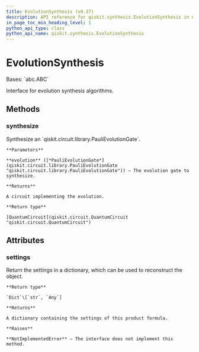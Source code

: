 ```yaml
---
title: EvolutionSynthesis (v0.37)
description: API reference for qiskit.synthesis.EvolutionSynthesis in qiskit v0.37
in_page_toc_min_heading_level: 1
python_api_type: class
python_api_name: qiskit.synthesis.EvolutionSynthesis
---
```


# EvolutionSynthesis

<Class id="qiskit.synthesis.EvolutionSynthesis" isDedicatedPage={true} github="https://github.com/qiskit/qiskit/tree/stable/0.21/qiskit/synthesis/evolution/evolution_synthesis.py" signature="EvolutionSynthesis" modifiers="class">
  Bases: `abc.ABC`

  Interface for evolution synthesis algorithms.

  ## Methods

  <span id="qiskit-synthesis-evolutionsynthesis-synthesize" />

  ### synthesize

  <Function id="qiskit.synthesis.EvolutionSynthesis.synthesize" signature="EvolutionSynthesis.synthesize(evolution)" modifiers="abstract">
    Synthesize an `qiskit.circuit.library.PauliEvolutionGate`.

    **Parameters**

    **evolution** ([*PauliEvolutionGate*](qiskit.circuit.library.PauliEvolutionGate "qiskit.circuit.library.PauliEvolutionGate")) – The evolution gate to synthesize.

    **Returns**

    A circuit implementing the evolution.

    **Return type**

    [QuantumCircuit](qiskit.circuit.QuantumCircuit "qiskit.circuit.QuantumCircuit")
  </Function>

  ## Attributes

  ### settings

  <Attribute id="qiskit.synthesis.EvolutionSynthesis.settings">
    Return the settings in a dictionary, which can be used to reconstruct the object.

    **Return type**

    `Dict`\[`str`, `Any`]

    **Returns**

    A dictionary containing the settings of this product formula.

    **Raises**

    **NotImplementedError** – The interface does not implement this method.
  </Attribute>
</Class>

